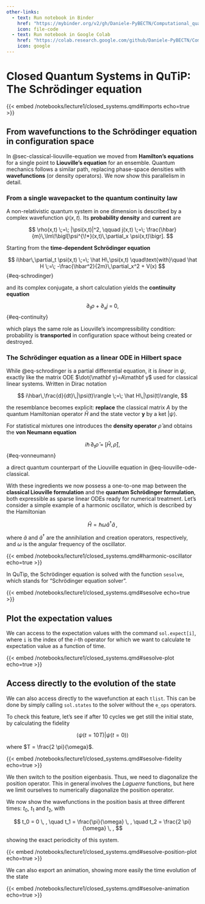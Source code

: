 ```yaml
---
other-links:
  - text: Run notebook in Binder
    href: "https://mybinder.org/v2/gh/Daniele-PyBECTN/Computational_quantum_optics_lectures/notebooks/?urlpath=lab/tree/notebooks/lecture1/closed_systems.ipynb"
    icon: file-code
  - text: Run notebook in Google Colab
    href: "https://colab.research.google.com/github/Daniele-PyBECTN/Computational_quantum_optics_lectures/blob/notebooks/notebooks/lecture1/closed_systems.ipynb"
    icon: google
---
```


# Closed Quantum Systems in QuTiP: The Schrödinger equation

{{< embed /notebooks/lecture1/closed_systems.qmd#imports echo=true >}}

## From wavefunctions to the Schrödinger equation in configuration space

In @sec-classical-liouville-equation we moved from **Hamilton’s equations** for a single point to **Liouville’s equation** for an ensemble. Quantum mechanics follows a similar path, replacing phase-space densities with **wavefunctions** (or density operators). We now show this parallelism in detail.

### From a single wavepacket to the quantum continuity law

A non-relativistic quantum system in one dimension is described by a complex wavefunction $\psi(x,t)$. Its **probability density** and **current** are

$$
\rho(x,t) \;=\; |\psi(x,t)|^2, \qquad
j(x,t) \;=\; \frac{\hbar}{m}\,\Im\!\bigl[\psi^{\!*}(x,t)\,\partial_x \psi(x,t)\bigr].
$$

Starting from the **time-dependent Schrödinger equation**

$$
i\hbar\,\partial_t \psi(x,t) \;=\; \hat H\,\psi(x,t) \quad\text{with}\quad
\hat H \;=\; -\frac{\hbar^2}{2m}\,\partial_x^2 + V(x)
$$ {#eq-schrodinger}

and its complex conjugate, a short calculation yields the **continuity equation**

$$
\partial_t \rho + \partial_x j \;=\; 0,
$$ {#eq-continuity}

which plays the same role as Liouville’s incompressibility condition: probability is **transported** in configuration space without being created or destroyed.

### The Schrödinger equation as a linear ODE in Hilbert space

While @eq-schrodinger is a partial differential equation, it is *linear* in $\psi$, exactly like the matrix ODE $\dot{\mathbf y}=A\mathbf y$ used for classical linear systems. Written in Dirac notation

$$
i\hbar\,\frac{d}{dt}\,|\psi(t)\rangle \;=\; \hat H\,|\psi(t)\rangle,
$$

the resemblance becomes explicit: **replace** the classical matrix $A$ by the quantum Hamiltonian operator $\hat H$ and the state vector $\mathbf y$ by a ket $|\psi\rangle$.

For statistical mixtures one introduces the **density operator** $\hat\rho$ and obtains the **von Neumann equation**

$$
i\hbar\,\partial_t \hat\rho \;=\; [\hat H,\,\hat\rho],
$$ {#eq-vonneumann}

a direct quantum counterpart of the Liouville equation in @eq-liouville-ode-classical.

With these ingredients we now possess a one-to-one map between the **classical Liouville formulation** and the **quantum Schrödinger formulation**, both expressible as sparse linear ODEs ready for numerical treatment. 
Let's consider a simple example of a harmonic oscillator, which is described by the Hamiltonian

$$
\hat{H} = \hbar \omega \hat{a}^\dagger \hat{a} \, ,
$$

where $\hat{a}$ and $\hat{a}^\dagger$ are the annihilation and creation operators, respectively, and $\omega$ is the angular frequency of the oscillator.

{{< embed /notebooks/lecture1/closed_systems.qmd#harmonic-oscillator echo=true >}}

In QuTip, the Schrödinger equation is solved with the function `sesolve`, which stands for "Schrödinger equation solver".

{{< embed /notebooks/lecture1/closed_systems.qmd#sesolve echo=true >}}

## Plot the expectation values

We can access to the expectation values with the command `sol.expect[i]`, where `i` is the index of the $i$-th operator for which we want to calculate te expectation value as a function of time.

{{< embed /notebooks/lecture1/closed_systems.qmd#sesolve-plot echo=true >}}

## Access directly to the evolution of the state

We can also access directly to the wavefunction at each `tlist`. This can be done by simply calling `sol.states` to the solver without the `e_ops` operators.

To check this feature, let's see if after $10$ cycles we get still the initial state, by calculating the fidelity

$$
\langle \psi \left(t = 10 T\right) \vert \psi \left( t = 0 \right) \rangle
$$

where $T = \frac{2 \pi}{\omega}$.

{{< embed /notebooks/lecture1/closed_systems.qmd#sesolve-fidelity echo=true >}}

We then switch to the position eigenbasis. Thus, we need to diagonalize the position operator. This in general involves the *Laguerre* functions, but here we limit ourselves to numerically diagonalize the position operator.

We now show the wavefunctions in the position basis at three different times: $t_0$, $t_1$ and $t_2$, with

$$
t_0 = 0 \, , \quad t_1 = \frac{\pi}{\omega} \, , \quad t_2 = \frac{2 \pi}{\omega} \, ,
$$

showing the exact periodicity of this system.

{{< embed /notebooks/lecture1/closed_systems.qmd#sesolve-position-plot echo=true >}}

We can also export an animation, showing more easily the time evolution of the state

{{< embed /notebooks/lecture1/closed_systems.qmd#sesolve-animation echo=true >}}

